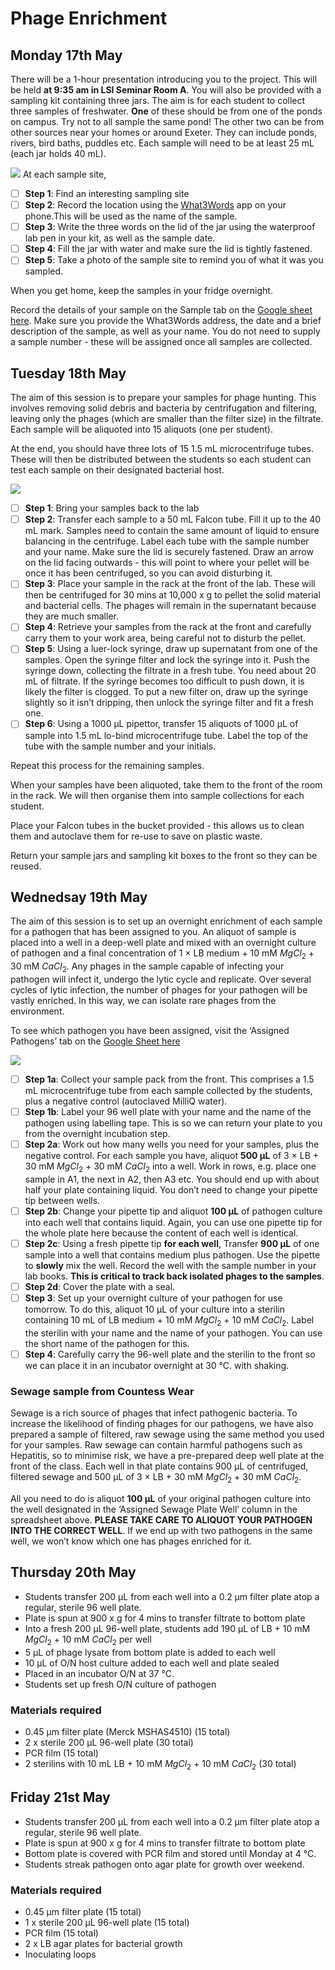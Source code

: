 # Phage Enrichment

## Monday 17th May

There will be a 1-hour presentation introducing you to the project. This will be held __at 9:35 am in LSI Seminar Room A__. You will also be provided with a sampling kit containing three jars. The aim is for each student to collect three samples of freshwater. __One__ of these should be from one of the ponds on campus. Try not to all sample the same pond! The other two can be from other sources near your homes or around Exeter. They can include ponds, rivers, bird baths, puddles etc. Each sample will need to be at least 25 mL (each jar holds 40 mL).

![](images/sampling.png)
At each sample site, 

- [ ] __Step 1__: Find an interesting sampling site
- [ ] __Step 2__: Record the location using the [What3Words](https://what3words.com/) app on your phone.This will be used as the name of the sample. 
- [ ] __Step 3__: Write the three words on the lid of the jar using the waterproof lab pen in your kit, as well as the sample date. 
- [ ] __Step 4__: Fill the jar with water and make sure the lid is tightly fastened. 
- [ ] __Step 5__: Take a photo of the sample site to remind you of what it was you sampled.

When you get home, keep the samples in your fridge overnight. 

Record the details of your sample on the Sample tab on the [Google sheet here](https://docs.google.com/spreadsheets/d/1V6doztAX4AQ5657eH5r0GbJj_GnfMxTe4eKh7metXl0/edit?usp=sharing). Make sure you provide the What3Words address, the date and a brief description of the sample, as well as your name. You do not need to supply a sample number - these will be assigned once all samples are collected.

## Tuesday 18th May

The aim of this session is to prepare your samples for phage hunting. This involves removing solid debris and bacteria by centrifugation and filtering, leaving only the phages (which are smaller than the filter size) in the filtrate. Each sample will be aliquoted into 15 aliquots (one per student).

At the end, you should have three lots of 15 1.5 mL microcentrifuge tubes. These will then be distributed between the students so each student can test each sample on their designated bacterial host.

![](images/sample-preparation.png)

- [ ] __Step 1__: Bring your samples back to the lab
- [ ] __Step 2__: Transfer each sample to a 50 mL Falcon tube. Fill it up to the 40 mL mark. Samples need to contain the same amount of liquid to ensure balancing in the centrifuge. Label each tube with the sample number and your name. Make sure the lid is securely fastened. Draw an arrow on the lid facing outwards - this will point to where your pellet will be once it has been centrifuged, so you can avoid disturbing it.
- [ ] __Step 3__: Place your sample in the rack at the front of the lab. These will then be centrifuged for 30 mins at 10,000 x g to pellet the solid material and bacterial cells. The phages will remain in the supernatant because they are much smaller.
- [ ] __Step 4__: Retrieve your samples from the rack at the front and carefully carry them to your work area, being careful not to disturb the pellet.
- [ ] __Step 5__: Using a luer-lock syringe, draw up supernatant from one of the samples. Open the syringe filter and lock the syringe into it. Push the syringe down, collecting the filtrate in a fresh tube. You need about 20 mL of filtrate. If the syringe becomes too difficult to push down, it is likely the filter is clogged. To put a new filter on, draw up the syringe slightly so it isn't dripping, then unlock the syringe filter and fit a fresh one.
- [ ] __Step 6__: Using a 1000 µL pipettor, transfer 15 aliquots of 1000 µL of sample into 1.5 mL lo-bind microcentrifuge tube. Label the top of the tube with the sample number and your initials.

Repeat this process for the remaining samples.

When your samples have been aliquoted, take them to the front of the room in the rack. We will then organise them into sample collections for each student.

Place your Falcon tubes in the bucket provided - this allows us to clean them and autoclave them for re-use to save on plastic waste.

Return your sample jars and sampling kit boxes to the front so they can be reused.

## Wednedsay 19th May

The aim of this session is to set up an overnight enrichment of each sample for a pathogen that has been assigned to you. An aliquot of sample is placed into a well in a deep-well plate and mixed with an overnight culture of pathogen and a final concentration of 1 $\times$ LB medium + 10 mM $MgCl_{2}$ + 30 mM $CaCl_{2}$. Any phages in the sample capable of infecting your pathogen will infect it, undergo the lytic cycle and replicate. Over several cycles of lytic infection, the number of phages for your pathogen will be vastly enriched. In this way, we can isolate rare phages from the environment.

To see which pathogen you have been assigned, visit the 'Assigned Pathogens' tab on the [Google Sheet here](https://docs.google.com/spreadsheets/d/1V6doztAX4AQ5657eH5r0GbJj_GnfMxTe4eKh7metXl0/edit?usp=sharing)

![](images/enrichment-1.png)

- [ ] __Step 1a__: Collect your sample pack from the front. This comprises a 1.5 mL microcentrifuge tube from each sample collected by the students, plus a negative control (autoclaved MilliQ water).
- [ ] __Step 1b__: Label your 96 well plate with your name and the name of the pathogen using labelling tape. This is so we can return your plate to you from the overnight incubation step.
- [ ] __Step 2a__: Work out how many wells you need for your samples, plus the negative control. For each sample you have, aliquot __500 µL__ of 3 $\times$ LB + 30 mM $MgCl_{2}$ + 30 mM $CaCl_{2}$ into a well. Work in rows, e.g. place one sample in A1, the next in A2, then A3 etc. You should end up with about half your plate containing liquid. You don't need to change your pipette tip between wells.
- [ ] __Step 2b__: Change your pipette tip and aliquot __100 µL__ of pathogen culture into each well that contains liquid. Again, you can use one pipette tip for the whole plate here because the content of each well is identical.
- [ ] __Step 2c__: Using a fresh pipette tip __for each well__, Transfer __900 µL__ of one sample into a well that contains medium plus pathogen. Use the pipette to **slowly** mix the well. Record the well with the sample number in your lab books. **This is critical to track back isolated phages to the samples**. 
- [ ] __Step 2d__: Cover the plate with a seal. 
- [ ] __Step 3__: Set up your overnight culture of your pathogen for use tomorrow. To do this, aliquot 10 µL of your culture into a sterilin containing 10 mL of LB medium + 10 mM $MgCl_{2}$ + 10 mM $CaCl_{2}$. Label the sterilin with your name and the name of your pathogen. You can use the short name of the pathogen for this.
- [ ] __Step 4__: Carefully carry the 96-well plate and the sterilin to the front so we can place it in an incubator overnight at 30 °C. with shaking.

### Sewage sample from Countess Wear
Sewage is a rich source of phages that infect pathogenic bacteria. To increase the likelihood of finding phages for our pathogens, we have also prepared a sample of filtered, raw sewage using the same method you used for your samples. Raw sewage can contain harmful pathogens such as Hepatitis, so to minimise risk, we have a pre-prepared deep well plate at the front of the class. Each well in that plate contains 900 µL of centrifuged, filtered sewage and 500 µL of 3 $\times$ LB + 30 mM $MgCl_{2}$ + 30 mM $CaCl_{2}$.

All you need to do is aliquot __100 µL__ of your original pathogen culture into the well designated in the 'Assigned Sewage Plate Well' column in the spreadsheet above. __PLEASE TAKE CARE TO ALIQUOT YOUR PATHOGEN INTO THE CORRECT WELL__. If we end up with two pathogens in the same well, we won't know which one has phages enriched for it.


## Thursday 20th May
* Students transfer 200 µL from each well into a 0.2 µm filter plate atop a regular, sterile 96 well plate.
* Plate is spun at 900 x g for 4 mins to transfer filtrate to bottom plate
* Into a fresh 200 µL 96-well plate, students add 190 µL of LB + 10 mM $MgCl_{2}$ + 10 mM $CaCl_{2}$ per well
* 5 µL of phage lysate from bottom plate is added to each well
* 10 µL of O/N host culture added to each well and plate sealed
* Placed in an incubator O/N at 37 °C.
* Students set up fresh O/N culture of pathogen

### Materials required
* 0.45 µm filter plate (Merck MSHAS4510) (15 total)
* 2 x sterile 200 µL 96-well plate (30 total)
* PCR film (15 total)
* 2 sterilins with 10 mL LB + 10 mM $MgCl_{2}$ + 10 mM $CaCl_{2}$ (30 total)

## Friday 21st May
* Students transfer 200 µL from each well into a 0.2 µm filter plate atop a regular, sterile 96 well plate.
* Plate is spun at 900 x g for 4 mins to transfer filtrate to bottom plate
* Bottom plate is covered with PCR film and stored until Monday at 4 °C.
* Students streak pathogen onto agar plate for growth over weekend.

### Materials required
* 0.45 µm filter plate (15 total)
* 1 x sterile 200 µL 96-well plate (15 total)
* PCR film (15 total)
* 2 x LB agar plates for bacterial growth
* Inoculating loops

